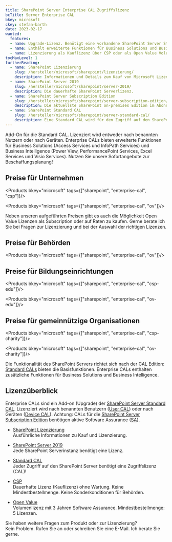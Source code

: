 ```yaml
---
title: SharePoint Server Enterprise CAL Zugriffslizenz
bcTitle: Server Enterprise CAL
bkey: microsoft
ckey: stefan-barth
date: 2023-02-17
wanted:
  features:
  - name: Upgrade-Lizenz. Benötigt eine vorhandene SharePoint Server Standard CAL
  - name: Enthält erweiterte Funktionen für Business Solutions und Business Intelligence
  - name: Lizenzierung als Kauflizenz über CSP oder als Open Value Volumenlizenz mit Software Assurance
tocMaxLevel: 1
furtherReading:
  - name: SharePoint Lizenzierung
    slug: /hersteller/microsoft/sharepoint/lizenzierung/
    description: Informationen und Details zum Kauf von Microsoft Lizenzen und Plänen.
  - name: SharePoint Server 2019
    slug: /hersteller/microsoft/sharepoint/server-2019/
    description: Die dauerhafte SharePoint Serverlizenz.
  - name: SharePoint Server Subscription Edition
    slug: /hersteller/microsoft/sharepoint/server-subscription-edition/
    description: Die aktuellste SharePoint on-premises Edition im Abonnement.
  - name: SharePoint Standard CAL
    slug: /hersteller/microsoft/sharepoint/server-standard-cal/
    description: Eine Standard CAL wird für den Zugriff auf den SharePoint Server benötigt.
---
```




<Intro>


  Add-On für die Standard CAL. Lizenziert wird entweder nach benannten Nutzern oder nach Geräten. Enterprise CALs bieten erweiterte Funktionen für Business Solutions (Access Services und InfoPath Services) und
  Business Intelligence (Power View, PerformancePoint Services, Excel Services und Visio Services). Nutzen Sie unsere Sofortangebote zur Beschaffungsplanung!

</Intro>

<TOC />


## Preise für Unternehmen

<Products bkey="microsoft" tags={["sharepoint", "enterprise-cal", "csp"]}/>


<Products bkey="microsoft" tags={["sharepoint", "enterprise-cal", "ov"]}/>


<Info>

Neben unseren aufgeführten Preisen gibt es auch die Möglichkeit Open Value Lizenzen als Subscription oder auf Raten zu kaufen.
Gerne berate ich Sie bei Fragen zur Lizenzierung und bei der Auswahl der richtigen Lizenzen.

</Info>


## Preise für Behörden

<Products bkey="microsoft" tags={["sharepoint", "enterprise-cal", "ov"]}/>


## Preise für Bildungseinrichtungen

<Products bkey="microsoft" tags={["sharepoint", "enterprise-cal", "csp-edu"]}/>


<Products bkey="microsoft" tags={["sharepoint", "enterprise-cal", "ov-edu"]}/>


## Preise für gemeinnützige Organisationen

<Products bkey="microsoft" tags={["sharepoint", "enterprise-cal", "csp-charity"]}/>


<Products bkey="microsoft" tags={["sharepoint", "enterprise-cal", "ov-charity"]}/>


<Info>

  Die Funktionalität des SharePoint Servers richtet sich nach der CAL Edition: [Standard CALs](/hersteller/microsoft/sharepoint/server-standard-cal/) bieten die Basisfunktionen. Enterprise CALs enthalten zusätzliche Funktionen für Business Solutions und Business Intelligence.

</Info>


## Lizenzüberblick

Enterprise CALs sind ein Add-on (Upgrade) der [SharePoint Server Standard CAL](/hersteller/microsoft/sharepoint/server-standard-cal/). Lizenziert wird nach benannten Benutzern ([User CAL](/glossar/user-cal-microsoft/)) oder nach Geräten ([Device CAL](/glossar/device-cal-microsoft/)).
Achtung: CALs für die [SharePoint Server Subscription Edition](/hersteller/microsoft/sharepoint/server-subscription-edition/) benötigen aktive Software Assurance ([SA](/hersteller/microsoft/software-assurance/)).


<ArrowList>

- [SharePoint Lizenzierung](/hersteller/microsoft/sharepoint/lizenzierung/)<br />
  Ausführliche Informationen zu Kauf und Lizenzierung.

- [SharePoint Server 2019](/hersteller/microsoft/sharepoint/server-2019/)<br />
  Jede SharePoint Serverinstanz benötigt eine Lizenz.

- [Standard CAL](/hersteller/microsoft/sharepoint/server-standard-cal/)<br />
  Jeder Zugriff auf den SharePoint Server benötigt eine Zugriffslizenz (CAL)!

- [CSP](/hersteller/microsoft/csp/)<br />
  Dauerhafte Lizenz (Kauflizenz) ohne Wartung. Keine Mindestbestellmenge. Keine Sonderkonditionen für Behörden.

- [Open Value](/hersteller/microsoft/open-value/)<br />
  Volumenlizenz mit 3 Jahren Software Assurance. Mindestbestellmenge: 5 Lizenzen.

</ArrowList>


<GetInTouch theme="light">

Sie haben weitere Fragen zum Produkt oder zur Lizenzierung?<br />
Kein Problem. Rufen Sie an oder schreiben Sie eine E-Mail. Ich berate Sie gerne.

</GetInTouch>
